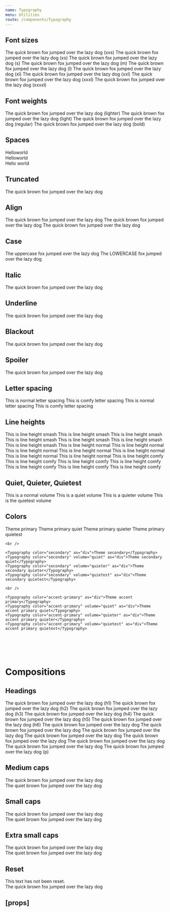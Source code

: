 ```yaml
---
name: Typography
menu: Utilities
route: /components/Typography
---
```



<PageTitle title="Typography" src="components/Typography" />

## Font sizes

<Playground>
  <Rhythm wrapper="div" my={1}>
    <Typography size="xxs">The quick brown fox jumped over the lazy dog (xxs)</Typography>
  </Rhythm>
  <Rhythm wrapper="div" my={1}>
    <Typography size="xs">The quick brown fox jumped over the lazy dog (xs)</Typography>
  </Rhythm>
  <Rhythm wrapper="div" my={1}>
    <Typography size="s">The quick brown fox jumped over the lazy dog (s)</Typography>
  </Rhythm>
  <Rhythm wrapper="div" my={1}>
    <Typography size="m">The quick brown fox jumped over the lazy dog (m)</Typography>
  </Rhythm>
  <Rhythm wrapper="div" my={1}>
    <Typography size="l">The quick brown fox jumped over the lazy dog (l)</Typography>
  </Rhythm>
  <Rhythm wrapper="div" my={1}>
    <Typography size="xl">The quick brown fox jumped over the lazy dog (xl)</Typography>
  </Rhythm>
  <Rhythm wrapper="div" my={1}>
    <Typography size="xxl">The quick brown fox jumped over the lazy dog (xxl)</Typography>
  </Rhythm>
  <Rhythm wrapper="div" my={1}>
    <Typography size="xxxl">The quick brown fox jumped over the lazy dog (xxxl)</Typography>
  </Rhythm>
  <Rhythm wrapper="div" my={1}>
    <Typography size="xxxxl">The quick brown fox jumped over the lazy dog (xxxxl)</Typography>
  </Rhythm>
</Playground>

## Font weights

<Playground>
  <Rhythm wrapper="div" my={1}>
    <Typography size="l" weight="lighter">
      The quick brown fox jumped over the lazy dog (lighter)
    </Typography>
  </Rhythm>
  <Rhythm wrapper="div" my={1}>
    <Typography size="l" weight="light">
      The quick brown fox jumped over the lazy dog (light)
    </Typography>
  </Rhythm>
  <Rhythm wrapper="div" my={1}>
    <Typography size="l" weight="regular">
      The quick brown fox jumped over the lazy dog (regular)
    </Typography>
  </Rhythm>
  <Rhythm wrapper="div" my={1}>
    <Typography size="l" weight="bold">
      The quick brown fox jumped over the lazy dog (bold)
    </Typography>
  </Rhythm>
</Playground>

## Spaces

<Playground>
  <div>
    Hello<Typography variants={['space-before']}>world</Typography>
  </div>
  <div>
    <Typography variants={['space-after']}>Hello</Typography>world
  </div>
  <div>
    <Typography variants={['space-after', 'small-caps']}>Hello</Typography>
    <Typography variants={['space-before', 'xxl']}>world</Typography>
  </div>
</Playground>

## Truncated

<Playground>
  <Typography variants="truncated" as="div" style={{ width: '140px' }}>
    The quick brown fox jumped over the lazy dog
  </Typography>
</Playground>

## Align

<Playground>
  <Typography align="left" as="div">
    The quick brown fox jumped over the lazy dog
  </Typography>
  <Typography align="center" as="div">
    The quick brown fox jumped over the lazy dog
  </Typography>
  <Typography align="right" as="div">
    The quick brown fox jumped over the lazy dog
  </Typography>
</Playground>

## Case

<Playground>
  <Typography variants="uppercase" as="div">
    The uppercase fox jumped over the lazy dog
  </Typography>
  <Typography variants="lowercase" as="div">
    The LOWERCASE fox jumped over the lazy dog
  </Typography>
</Playground>

## Italic

<Playground>
  <Typography variants="italic">The quick brown fox jumped over the lazy dog</Typography>
</Playground>

## Underline

<Playground>
  <Typography variants="underline">The quick brown fox jumped over the lazy dog</Typography>
</Playground>

## Blackout

<Playground>
  <Typography variants="blackout">The quick brown fox jumped over the lazy dog</Typography>
</Playground>

## Spoiler

<Playground>
  <Typography variants="spoiler">The quick brown fox jumped over the lazy dog</Typography>
</Playground>

## Letter spacing

<Playground>
  <Typography as="div">This is normal letter spacing</Typography>
  <Typography variants="letter-spacing-comfy" as="div">
    This is comfy letter spacing
  </Typography>
  <Typography variants="uppercase" as="div">
    This is normal letter spacing
  </Typography>
  <Typography variants={['letter-spacing-comfy', 'uppercase']} as="div">
    This is comfy letter spacing
  </Typography>
</Playground>

## Line heights

<Playground>
  <Rhythm my={2} style={{ maxWidth: '400px' }}>
    <Typography as="div" variants="line-height-smash">
      This is line height smash This is line height smash This is line height smash This is line height smash This is
      line height smash This is line height smash This is line height smash
    </Typography>
    <Typography as="div" variants="line-height-normal">
      This is line height normal This is line height normal This is line height normal This is line height normal This is
      line height normal This is line height normal This is line height normal
    </Typography>
    <Typography as="div" variants="line-height-comfy">
      This is line height comfy This is line height comfy This is line height comfy This is line height comfy This is
      line height comfy This is line height comfy This is line height comfy
    </Typography>
  </Rhythm>
</Playground>

## Quiet, Quieter, Quietest

<Playground>
  <Typography as="div">This is a normal volume</Typography>
  <Typography volume="quiet" as="div">
    This is a quiet volume
  </Typography>
  <Typography volume="quieter" as="div">
    This is a quieter volume
  </Typography>
  <Typography volume="quietest" as="div">
    This is the quietest volume
  </Typography>
</Playground>

## Colors

<Playground>
  <ThemeWrapper>
    <Typography color="primary" as="div">Theme primary</Typography>
    <Typography color="primary" volume="quiet" as="div">Theme primary quiet</Typography>
    <Typography color="primary" volume="quieter" as="div">Theme primary quieter</Typography>
    <Typography color="primary" volume="quietest" as="div">Theme primary quietest</Typography>

    <br />

    <Typography color="secondary" as="div">Theme secondary</Typography>
    <Typography color="secondary" volume="quiet" as="div">Theme secondary quiet</Typography>
    <Typography color="secondary" volume="quieter" as="div">Theme secondary quieter</Typography>
    <Typography color="secondary" volume="quietest" as="div">Theme secondary quietest</Typography>

    <br />

    <Typography color="accent-primary" as="div">Theme accent primary</Typography>
    <Typography color="accent-primary" volume="quiet" as="div">Theme accent primary quiet</Typography>
    <Typography color="accent-primary" volume="quieter" as="div">Theme accent primary quieter</Typography>
    <Typography color="accent-primary" volume="quietest" as="div">Theme accent primary quietest</Typography>

  </ThemeWrapper>
</Playground>

# <br />
# Compositions

## Headings

<Playground>
  <Rhythm my={2}>
    <Typography heading="h1">The quick brown fox jumped over the lazy dog (h1)</Typography>
    <Typography heading="h2">The quick brown fox jumped over the lazy dog (h2)</Typography>
    <Typography heading="h3">The quick brown fox jumped over the lazy dog (h3)</Typography>
    <Typography heading="h4">The quick brown fox jumped over the lazy dog (h4)</Typography>
    <Typography heading="h5">The quick brown fox jumped over the lazy dog (h5)</Typography>
    <Typography heading="h6">The quick brown fox jumped over the lazy dog (h6)</Typography>
    <Typography heading="p">
      The quick brown fox jumped over the lazy dog The quick brown fox jumped over the lazy dog The quick brown fox
      jumped over the lazy dog The quick brown fox jumped over the lazy dog The quick brown fox jumped over the lazy dog
      The quick brown fox jumped over the lazy dog The quick brown fox jumped over the lazy dog The quick brown fox
      jumped over the lazy dog (p)
    </Typography>
  </Rhythm>
</Playground>

## Medium caps

<Playground>
  <Typography variants={['medium-caps']}>The quick brown fox jumped over the lazy dog</Typography>
</Playground>

<div style="height: 50px" />

<Playground>
  <Typography variants={['medium-caps']} volume="quiet">The quiet brown fox jumped over the lazy dog</Typography>
</Playground>

## Small caps

<Playground>
  <Typography variants={['small-caps']}>The quick brown fox jumped over the lazy dog</Typography>
</Playground>

<div style="height: 50px" />

<Playground>
  <Typography variants={['small-caps']} volume="quiet">The quiet brown fox jumped over the lazy dog</Typography>
</Playground>

## Extra small caps

<Playground>
  <Typography variants={['xsmall-caps']}>The quick brown fox jumped over the lazy dog</Typography>
</Playground>

<div style="height: 50px" />

<Playground>
  <Typography variants={['xsmall-caps']} volume="quiet">The quiet brown fox jumped over the lazy dog</Typography>
</Playground>

## Reset

<Playground>
  <div
    style={{
      fontSize: '14px',
      fontWeight: 'bold',
      fontStyle: 'italic',
      letterSpacing: '1.5px',
      textTransform: 'uppercase',
    }}
  >
    <div>This text has not been reset.</div>
    <Typography variants={['reset']}>The quick brown fox jumped over the lazy dog</Typography>
  </div>
</Playground>

## \[props\]

<Props of={Typography} />
